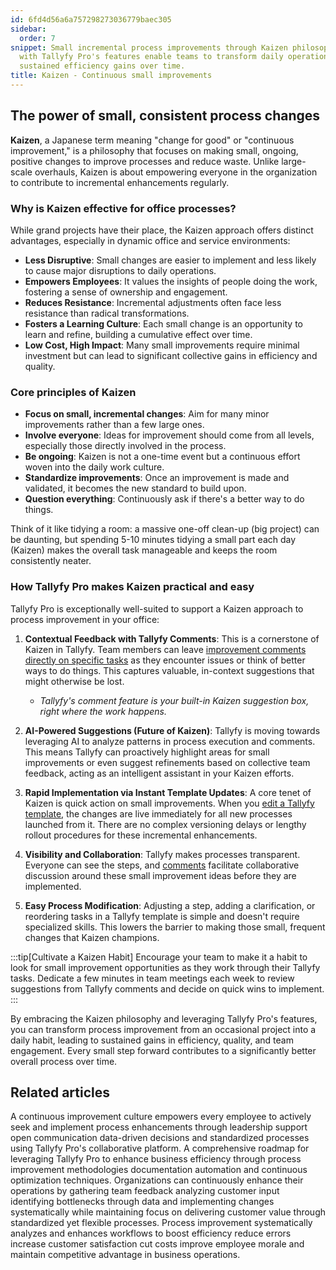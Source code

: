 ```yaml
---
id: 6fd4d56a6a757298273036779baec305
sidebar:
  order: 7
snippet: Small incremental process improvements through Kaizen philosophy combined
  with Tallyfy Pro's features enable teams to transform daily operations and achieve
  sustained efficiency gains over time.
title: Kaizen - Continuous small improvements
---
```


## The power of small, consistent process changes

**Kaizen**, a Japanese term meaning "change for good" or "continuous improvement," is a philosophy that focuses on making small, ongoing, positive changes to improve processes and reduce waste. Unlike large-scale overhauls, Kaizen is about empowering everyone in the organization to contribute to incremental enhancements regularly.

### Why is Kaizen effective for office processes?

While grand projects have their place, the Kaizen approach offers distinct advantages, especially in dynamic office and service environments:

-   **Less Disruptive**: Small changes are easier to implement and less likely to cause major disruptions to daily operations.
-   **Empowers Employees**: It values the insights of people doing the work, fostering a sense of ownership and engagement.
-   **Reduces Resistance**: Incremental adjustments often face less resistance than radical transformations.
-   **Fosters a Learning Culture**: Each small change is an opportunity to learn and refine, building a cumulative effect over time.
-   **Low Cost, High Impact**: Many small improvements require minimal investment but can lead to significant collective gains in efficiency and quality.

### Core principles of Kaizen

-   **Focus on small, incremental changes**: Aim for many minor improvements rather than a few large ones.
-   **Involve everyone**: Ideas for improvement should come from all levels, especially those directly involved in the process.
-   **Be ongoing**: Kaizen is not a one-time event but a continuous effort woven into the daily work culture.
-   **Standardize improvements**: Once an improvement is made and validated, it becomes the new standard to build upon.
-   **Question everything**: Continuously ask if there's a better way to do things.

Think of it like tidying a room: a massive one-off clean-up (big project) can be daunting, but spending 5-10 minutes tidying a small part each day (Kaizen) makes the overall task manageable and keeps the room consistently neater.

### How Tallyfy Pro makes Kaizen practical and easy

Tallyfy Pro is exceptionally well-suited to support a Kaizen approach to process improvement in your office:

1.  **Contextual Feedback with Tallyfy Comments**: This is a cornerstone of Kaizen in Tallyfy. Team members can leave [improvement comments directly on specific tasks](/products/pro/tracking-and-tasks/tasks/how-to-report-and-resolve-issues-in-tallyfy/) as they encounter issues or think of better ways to do things. This captures valuable, in-context suggestions that might otherwise be lost.
    *   *Tallyfy's comment feature is your built-in Kaizen suggestion box, right where the work happens.*

2.  **AI-Powered Suggestions (Future of Kaizen)**: Tallyfy is moving towards leveraging AI to analyze patterns in process execution and comments. This means Tallyfy can proactively highlight areas for small improvements or even suggest refinements based on collective team feedback, acting as an intelligent assistant in your Kaizen efforts.

3.  **Rapid Implementation via Instant Template Updates**: A core tenet of Kaizen is quick action on small improvements. When you [edit a Tallyfy template](/products/pro/documenting/templates/edit-templates/), the changes are live immediately for all new processes launched from it. There are no complex versioning delays or lengthy rollout procedures for these incremental enhancements.

4.  **Visibility and Collaboration**: Tallyfy makes processes transparent. Everyone can see the steps, and [comments](/products/pro/tracking-and-tasks/tasks/how-to-report-and-resolve-issues-in-tallyfy/) facilitate collaborative discussion around these small improvement ideas before they are implemented.

5.  **Easy Process Modification**: Adjusting a step, adding a clarification, or reordering tasks in a Tallyfy template is simple and doesn't require specialized skills. This lowers the barrier to making those small, frequent changes that Kaizen champions.

:::tip[Cultivate a Kaizen Habit]
Encourage your team to make it a habit to look for small improvement opportunities as they work through their Tallyfy tasks. Dedicate a few minutes in team meetings each week to review suggestions from Tallyfy comments and decide on quick wins to implement.
:::

By embracing the Kaizen philosophy and leveraging Tallyfy Pro's features, you can transform process improvement from an occasional project into a daily habit, leading to sustained gains in efficiency, quality, and team engagement. Every small step forward contributes to a significantly better overall process over time.


## Related articles
<CardGrid>
<LinkTitleCard header="<b>Process Improvement > Building a culture of continuous improvement with Tallyfy</b>" href="/products/pro/tutorials/how-to/process-improvement/building-a-culture-of-continuous-improvement/" > A continuous improvement culture empowers every employee to actively seek and implement process enhancements through leadership support open communication data-driven decisions and standardized processes using Tallyfy Pro's collaborative platform. </LinkTitleCard>
<LinkTitleCard header="<b>How To > Process improvement with Tallyfy: a comprehensive guide</b>" href="/products/pro/tutorials/how-to/process-improvement/" > A comprehensive roadmap for leveraging Tallyfy Pro to enhance business efficiency through process improvement methodologies documentation automation and continuous optimization techniques. </LinkTitleCard>
<LinkTitleCard header="<b>How To > Improve processes effectively</b>" href="/products/pro/tutorials/how-to/improve-processes-effectively/" > Organizations can continuously enhance their operations by gathering team feedback analyzing customer input identifying bottlenecks through data and implementing changes systematically while maintaining focus on delivering customer value through standardized yet flexible processes. </LinkTitleCard>
<LinkTitleCard header="<b>Process Improvement > What is process improvement and why is it vital?</b>" href="/products/pro/tutorials/how-to/process-improvement/what-is-process-improvement/" > Process improvement systematically analyzes and enhances workflows to boost efficiency reduce errors increase customer satisfaction cut costs improve employee morale and maintain competitive advantage in business operations. </LinkTitleCard>
</CardGrid>